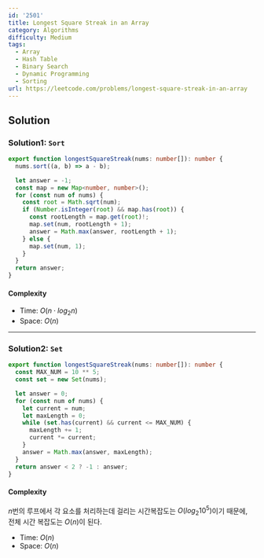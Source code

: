 ```yaml
---
id: '2501'
title: Longest Square Streak in an Array
category: Algorithms
difficulty: Medium
tags:
  - Array
  - Hash Table
  - Binary Search
  - Dynamic Programming
  - Sorting
url: https://leetcode.com/problems/longest-square-streak-in-an-array
---
```


## Solution

### Solution1: `Sort`

```typescript filename="solution.ts" copy
export function longestSquareStreak(nums: number[]): number {
  nums.sort((a, b) => a - b);

  let answer = -1;
  const map = new Map<number, number>();
  for (const num of nums) {
    const root = Math.sqrt(num);
    if (Number.isInteger(root) && map.has(root)) {
      const rootLength = map.get(root)!;
      map.set(num, rootLength + 1);
      answer = Math.max(answer, rootLength + 1);
    } else {
      map.set(num, 1);
    }
  }
  return answer;
}
```

#### Complexity

- Time: $O(n \cdot log_2 n)$
- Space: $O(n)$

---

### Solution2: `Set`

```typescript filename="solution.ts" copy
export function longestSquareStreak(nums: number[]): number {
  const MAX_NUM = 10 ** 5;
  const set = new Set(nums);

  let answer = 0;
  for (const num of nums) {
    let current = num;
    let maxLength = 0;
    while (set.has(current) && current <= MAX_NUM) {
      maxLength += 1;
      current *= current;
    }
    answer = Math.max(answer, maxLength);
  }
  return answer < 2 ? -1 : answer;
}
```

#### Complexity

$n$번의 루프에서 각 요소를 처리하는데 걸리는 시간복잡도는 $O(log_2 10^5)$이기 때문에,
전체 시간 복잡도는 $O(n)$이 된다.

- Time: $O(n)$
- Space: $O(n)$
